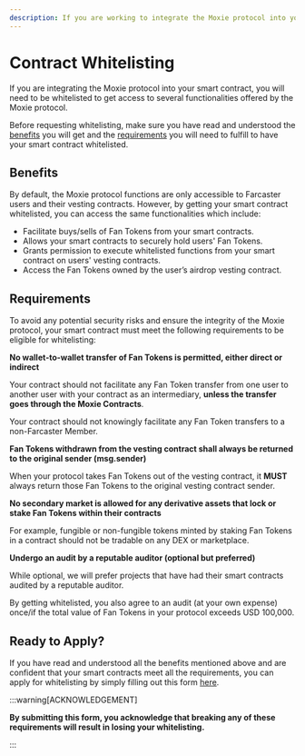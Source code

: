 ```yaml
---
description: If you are working to integrate the Moxie protocol into your smart contract, learn how you can benefit from having your smart contract whitelisted by the Moxie protocol.
---
```


# Contract Whitelisting

If you are integrating the Moxie protocol into your smart contract, you will need to be whitelisted to get access to several functionalities offered by the Moxie protocol.

Before requesting whitelisting, make sure you have read and understood the [benefits](#benefits) you will get and the [requirements](#requirements) you will need to fulfill to have your smart contract whitelisted.

## Benefits

By default, the Moxie protocol functions are only accessible to Farcaster users and their vesting contracts. However, by getting your smart contract whitelisted, you can access the same functionalities which include:

- Facilitate buys/sells of Fan Tokens from your smart contracts.
- Allows your smart contracts to securely hold users' Fan Tokens.
- Grants permission to execute whitelisted functions from your smart contract on users' vesting contracts.
- Access the Fan Tokens owned by the user’s airdrop vesting contract.

## Requirements

To avoid any potential security risks and ensure the integrity of the Moxie protocol, your smart contract must meet the following requirements to be eligible for whitelisting:

**No wallet-to-wallet transfer of Fan Tokens is permitted, either direct or indirect**

Your contract should not facilitate any Fan Token transfer from one user to another user with your contract as an intermediary, **unless the transfer goes through the Moxie Contracts**.

Your contract should not knowingly facilitate any Fan Token transfers to a non-Farcaster Member.

**Fan Tokens withdrawn from the vesting contract shall always be returned to the original sender (msg.sender)**

When your protocol takes Fan Tokens out of the vesting contract, it **MUST** always return those Fan Tokens to the original vesting contract sender.

**No secondary market is allowed for any derivative assets that lock or stake Fan Tokens within their contracts**

For example, fungible or non-fungible tokens minted by staking Fan Tokens in a contract should not be tradable on any DEX or marketplace.

**Undergo an audit by a reputable auditor (optional but preferred)**

While optional, we will prefer projects that have had their smart contracts audited by a reputable auditor.

By getting whitelisted, you also agree to an audit (at your own expense) once/if the total value of Fan Tokens in your protocol exceeds USD 100,000.

## Ready to Apply?

If you have read and understood all the benefits mentioned above and are confident that your smart contracts meet all the requirements, you can apply for whitelisting by simply filling out this form [here](https://forms.gle/VKUYj9JEgj8fbkWx8).

:::warning[ACKNOWLEDGEMENT]

**By submitting this form, you acknowledge that breaking any of these requirements will result in losing your whitelisting.**

:::

